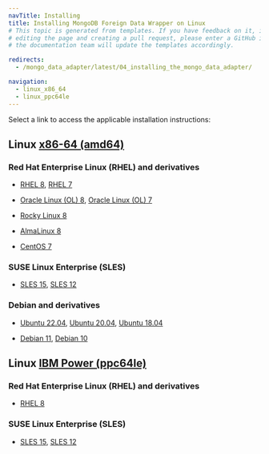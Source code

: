```yaml
---
navTitle: Installing
title: Installing MongoDB Foreign Data Wrapper on Linux
# This topic is generated from templates. If you have feedback on it, instead of
# editing the page and creating a pull request, please enter a GitHub issue and
# the documentation team will update the templates accordingly.

redirects:
  - /mongo_data_adapter/latest/04_installing_the_mongo_data_adapter/

navigation:
  - linux_x86_64
  - linux_ppc64le
---
```


Select a link to access the applicable installation instructions:

## Linux [x86-64 (amd64)](linux_x86_64)

### Red Hat Enterprise Linux (RHEL) and derivatives

- [RHEL 8](linux_x86_64/mongo_rhel_8), [RHEL 7](linux_x86_64/mongo_rhel_7)

- [Oracle Linux (OL) 8](linux_x86_64/mongo_rhel_8), [Oracle Linux (OL) 7](linux_x86_64/mongo_rhel_7)

- [Rocky Linux 8](linux_x86_64/mongo_other_linux_8)

- [AlmaLinux 8](linux_x86_64/mongo_other_linux_8)

- [CentOS 7](linux_x86_64/mongo_centos_7)

### SUSE Linux Enterprise (SLES)

- [SLES 15](linux_x86_64/mongo_sles_15), [SLES 12](linux_x86_64/mongo_sles_12)

### Debian and derivatives

- [Ubuntu 22.04](linux_x86_64/mongo_ubuntu_22), [Ubuntu 20.04](linux_x86_64/mongo_ubuntu_20), [Ubuntu 18.04](linux_x86_64/mongo_ubuntu_18)

- [Debian 11](linux_x86_64/mongo_debian_11), [Debian 10](linux_x86_64/mongo_debian_10)

## Linux [IBM Power (ppc64le)](linux_ppc64le)

### Red Hat Enterprise Linux (RHEL) and derivatives

- [RHEL 8](linux_ppc64le/mongo_rhel_8)

### SUSE Linux Enterprise (SLES)

- [SLES 15](linux_ppc64le/mongo_sles_15), [SLES 12](linux_ppc64le/mongo_sles_12)
